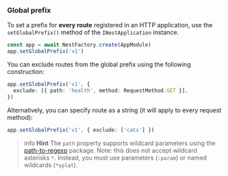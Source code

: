 ### Global prefix

To set a prefix for **every route** registered in an HTTP application, use the `setGlobalPrefix()` method of the `INestApplication` instance.

```typescript
const app = await NestFactory.create(AppModule)
app.setGlobalPrefix('v1')
```

You can exclude routes from the global prefix using the following construction:

```typescript
app.setGlobalPrefix('v1', {
  exclude: [{ path: 'health', method: RequestMethod.GET }],
})
```

Alternatively, you can specify route as a string (it will apply to every request method):

```typescript
app.setGlobalPrefix('v1', { exclude: ['cats'] })
```

> info **Hint** The `path` property supports wildcard parameters using the [path-to-regexp](https://github.com/pillarjs/path-to-regexp#parameters) package. Note: this does not accept wildcard asterisks `*`. Instead, you must use parameters (`:param`) or named wildcards (`*splat`).
